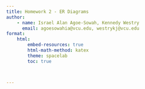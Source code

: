 ```yaml
---
title: Homework 2 - ER Diagrams
author:
    - name: Israel Alan Agoe-Sowah, Kennedy Westry
      email: agoesowahia@vcu.edu, westrykj@vcu.edu
format:
    html:
        embed-resources: true
        html-math-method: katex
        theme: spacelab
        toc: true



---
```


